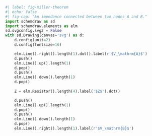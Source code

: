 ```python
#| label: fig-miller-theorem
#| echo: false
#| fig-cap: "An impedance connected between two nodes A and B."
import schemdraw as sd
import schemdraw.elements as elm
sd.svgconfig.svg2 = False
with sd.Drawing(canvas='svg') as d:
    d.config(unit=2)
    d.config(fontsize=16)

    elm.Line().right().length(1).dot().label(r'$V_\mathrm{A}$')
    d.push()
    elm.Line().up().length(1)
    d.pop()
    d.push()
    elm.Line().down().length(1)
    d.pop()
    
    Z = elm.Resistor().length(4).label('$Z$').dot()

    d.push()
    elm.Line().up().length(1)
    d.pop()
    d.push()
    elm.Line().down().length(1)
    d.pop()
    elm.Line().right().length(1).label(r'$V_\mathrm{B}$')
```